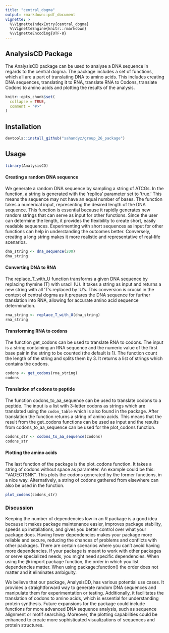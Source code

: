 ```yaml
---
title: "central_dogma"
output: rmarkdown::pdf_document
vignette: >
  %\VignetteIndexEntry{central_dogma}
  %\VignetteEngine{knitr::rmarkdown}
  %\VignetteEncoding{UTF-8}
---
```


## AnalysisCD Package

The AnalysisCD package can be used to analyse a DNA sequence in regards to the central dogma. The package includes a set of functions, which all are a part of translating DNA to amino acids. This includes creating DNA sequences, translating it to RNA, translate RNA to Codons, translate Codons to amino acids and plotting the results of the analysis.

```r
knitr::opts_chunk$set(
  collapse = TRUE,
  comment = "#>"
)
```

## Installation
```r
devtools::install_github("sahandyz/group_26_package")
```

## Usage

```r
library(AnalysisCD)
```

#### Creating a random DNA sequence

We generate a random DNA sequence by sampling a string of ATCGs. In the function, a string is generated with the 'replica' parameter set to 'true.' This means the sequence may not have an equal number of bases. The function takes a numerical input, representing the desired length of the DNA sequence. This function is essential because it rapidly generates new random strings that can serve as input for other functions. Since the user can determine the length, it provides the flexibility to create short, easily readable sequences. Experimenting with short sequences as input for other functions can help in understanding the outcomes better. Conversely, creating a long string makes it more realistic and representative of real-life scenarios.

```r
dna_string <- dna_sequence(200)
dna_string
```

#### Converting DNA to RNA

The replace_T_with_U function transforms a given DNA sequence by replacing thymine (T) with uracil (U). It takes a string as input and returns a new string with all 'T's replaced by 'U's. This conversion is crucial in the context of central dogma as it prepares the DNA sequence for further translation into RNA, allowing for accurate amino acid sequence determination.

```r
rna_string <- replace_T_with_U(dna_string)
rna_string

```

#### Transforming RNA to codons

The function get_codons can be used to translate RNA to codons. The input is a string containing an RNA sequence and the numeric value of the first base pair in the string to be counted (the default is 1). The function count the length of the string and splits them by 3. It returns a list of strings which contains the codons.

```r
codons <- get_codons(rna_string)
codons
```

#### Translation of codons to peptide

The function codons_to_aa_sequence can be used to translate codons to a peptide. The input is a list with 3-letter codons as strings which are translated using the `codon_table` which is also found in the package. After translation the function returns a string of amino acids. This means that the result from the get_codons functions can be used as input and the results from codons_to_aa_sequence can be used for the plot_codons function.

```r

codons_str <- codons_to_aa_sequence(codons)
codons_str
```

#### Plotting the amino acids

The last function of the package is the plot_codons function. It takes a string of codons without space as parameter. An example could be this: "VADEGTSNK". This plots the codons generated by the former functions, in a nice way. Alternatively, a string of codons gathered from elsewhere can also be used in the function.

```r
plot_codons(codons_str)

```

### Discussion

Keeping the number of dependencies low in an R package is a good idea because it makes package maintenance easier, improves package stability, speeds up installations, and gives you better control over what your package does. Having fewer dependencies makes your package more reliable and secure, reducing the chances of problems and conflicts with other packages. There are certain scenarios where you can't avoid having more dependencies. If your package is meant to work with other packages or serve specialized needs, you might need specific dependencies. When using the \@ import package function, the order in which you list dependencies matter. When using package::function() the order does not matter and it eliminates ambiguity.

We believe that our package, AnalysisCD, has various potential use cases. It provides a straightforward way to generate random DNA sequences and manipulate them for experimentation or testing. Additionally, it facilitates the translation of codons to amino acids, which is essential for understanding protein synthesis. Future expansions for the package could include functions for more advanced DNA sequence analysis, such as sequence alignment or motif searching. Moreover, the plotting capabilities could be enhanced to create more sophisticated visualizations of sequences and protein structures.


